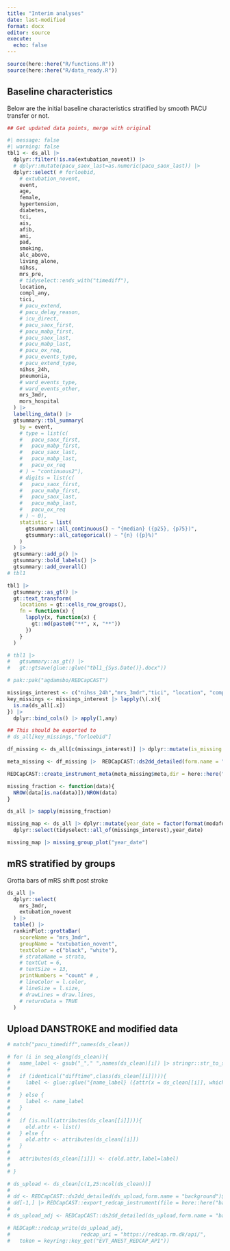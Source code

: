 ```yaml
---
title: "Interim analyses"
date: last-modified
format: docx
editor: source
execute: 
  echo: false
---
```


```r
source(here::here("R/functions.R"))
source(here::here("R/data_ready.R"))
```

## Baseline characteristics

Below are the initial baseline characteristics stratified by smooth PACU transfer or not.

```r
## Get updated data points, merge with original
```



```r
#| message: false
#| warning: false
tbl1 <- ds_all |>
  dplyr::filter(!is.na(extubation_novent)) |>
  # dplyr::mutate(pacu_saox_last=as.numeric(pacu_saox_last)) |>
  dplyr::select( # forloebid,
    # extubation_novent,
    event,
    age,
    female,
    hypertension,
    diabetes,
    tci,
    ais,
    afib,
    ami,
    pad,
    smoking,
    alc_above,
    living_alone,
    nihss,
    mrs_pre,
    # tidyselect::ends_with("timediff"),
    location,
    compl_any,
    tici,
    # pacu_extend,
    # pacu_delay_reason,
    # icu_direct,
    # pacu_saox_first,
    # pacu_mabp_first,
    # pacu_saox_last,
    # pacu_mabp_last,
    # pacu_ox_req,
    # pacu_events_type,
    # pacu_extend_type,
    nihss_24h,
    pneumonia,
    # ward_events_type,
    # ward_events_other,
    mrs_3mdr,
    mors_hospital
  ) |>
  labelling_data() |>
  gtsummary::tbl_summary(
    by = event,
    # type = list(c(
    #   pacu_saox_first,
    #   pacu_mabp_first,
    #   pacu_saox_last,
    #   pacu_mabp_last,
    #   pacu_ox_req
    # ) ~ "continuous2"),
    # digits = list(c(
    #   pacu_saox_first,
    #   pacu_mabp_first,
    #   pacu_saox_last,
    #   pacu_mabp_last,
    #   pacu_ox_req
    # ) ~ 0),
    statistic = list(
      gtsummary::all_continuous() ~ "{median} ({p25}, {p75})",
      gtsummary::all_categorical() ~ "{n} ({p}%)"
    )
  ) |>
  gtsummary::add_p() |>
  gtsummary::bold_labels() |>
  gtsummary::add_overall()
# tbl1

tbl1 |>
  gtsummary::as_gt() |>
  gt::text_transform(
    locations = gt::cells_row_groups(),
    fn = function(x) {
      lapply(x, function(x) {
        gt::md(paste0("**", x, "**"))
      })
    }
  )

# tbl1 |>
#   gtsummary::as_gt() |>
#   gt::gtsave(glue::glue("tbl1_{Sys.Date()}.docx"))
```

```r
# pak::pak("agdamsbo/REDCapCAST")

missings_interest <- c("nihss_24h","mrs_3mdr","tici", "location", "compl_any")
key_missings <- missings_interest |> lapply(\(.x){
  is.na(ds_all[.x])
}) |> 
  dplyr::bind_cols() |> apply(1,any)

## This should be exported to 
# ds_all[key_missings,"forloebid"]

df_missing <- ds_all[c(missings_interest)] |> dplyr::mutate(is_missing = NA,mrs_3mdr=REDCapCAST::as_factor(mrs_3mdr))

meta_missing <- df_missing |>  REDCapCAST::ds2dd_detailed(form.name = "missing")

REDCapCAST::create_instrument_meta(meta_missing$meta,dir = here::here(""),record.id = FALSE)

missing_fraction <- function(data){
  NROW(data[is.na(data)])/NROW(data)
}

ds_all |> sapply(missing_fraction)

missing_map <- ds_all |> dplyr::mutate(year_date = factor(format(modafdankomst_datetime,"%Y-%m"))) |> 
  dplyr::select(tidyselect::all_of(missings_interest),year_date) 

missing_map |> missing_group_plot("year_date")
```


## mRS stratified by groups

Grotta bars of mRS shift post stroke

```r
ds_all |>
  dplyr::select(
    mrs_3mdr,
    extubation_novent
  ) |>
  table() |>
  rankinPlot::grottaBar(
    scoreName = "mrs_3mdr",
    groupName = "extubation_novent",
    textColor = c("black", "white"),
    # strataName = strata,
    # textCut = 6,
    # textSize = 13,
    printNumbers = "count" # ,
    # lineColor = l.color,
    # lineSize = l.size,
    # drawLines = draw.lines,
    # returnData = TRUE
  )
```


## Upload DANSTROKE and modified data

```r
# match("pacu_timediff",names(ds_clean))

# for (i in seq_along(ds_clean)){
#   name_label <- gsub("_"," ",names(ds_clean)[i]) |> stringr::str_to_sentence()
#   
#   if (identical("difftime",class(ds_clean[[i]]))){
#     label <- glue::glue("{name_label} ({attr(x = ds_clean[[i]], which = 'units')})")
#     
#   } else {
#     label <- name_label
#   }
#   
#   if (is.null(attributes(ds_clean[[i]]))){
#     old.attr <- list()
#   } else {
#     old.attr <- attributes(ds_clean[[i]])
#   }
#   
#   attributes(ds_clean[[i]]) <- c(old.attr,label=label)
#   
# }

# ds_upload <- ds_clean[c(1,25:ncol(ds_clean))]
# 
# dd <- REDCapCAST::ds2dd_detailed(ds_upload,form.name = "background")$meta
# dd[-1,] |> REDCapCAST::export_redcap_instrument(file = here::here("background.zip"))
# 
# ds_upload_adj <- REDCapCAST::ds2dd_detailed(ds_upload,form.name = "background")$data

# REDCapR::redcap_write(ds_upload_adj,
#                       redcap_uri = "https://redcap.rm.dk/api/",
#   token = keyring::key_get("EVT_ANEST_REDCAP_API"))
```



